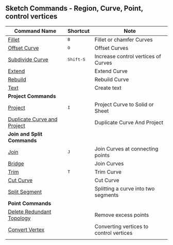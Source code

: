 ## Sketch Commands - Region, Curve, Point, control vertices
| Command Name                                                      | Shortcut           | Note                                    |
| ----------------------------------------------------------------- | ------------------ | --------------------------------------- |
| [Fillet](sketch/fillet)                                           | <kbd>B</kbd>       | Fillet or chamfer Curves                |
| [Offset Curve](sketch/offset-curve)                               | <kbd>O</kbd>       | Offset Curves                           |
| [Subdivide Curve](sketch/subdivide-curve)                         | <kbd>Shift-S</kbd> | Increase control vertices of Curves     |
| [Extend](sketch/extend)                                           |                    | Extend Curve                            |
| [Rebuild](sketch/rebuild)                                     |                    | Rebuild Curve                           |
| [Text](sketch/text)                                               |                    | Create text                             |
| **Project Commands**                                              |                    |                                         |
| [Project](sketch/project)                                         | <kbd>I</kbd>       | Project Curve to Solid or Sheet         |
| [Duplicate Curve and Project](sketch/duplicate-curve-and-project) |                    | Duplicate Curve And Project             |
| **Join and Split Commands**                                       |                    |                                         |
| [Join](sketch/join)                                               | <kbd>J</kbd>       | Join Curves at connecting points        |
| [Bridge](sketch/bridge)                                           |                    | Join Curves                             |
| [Trim](sketch/trim)                                               | <kbd>T</kbd>       | Trim Curve                              |
| [Cut Curve](sketch/cut-curve)                                 |                    | Cut Curve                               |
| [Split Segment](sketch/split-segment)                             |                    | Splitting a curve into two segments     |
| **Point Commands**                                                |                    |                                         |
| [Delete Redundant Topology](sketch/delete-redundant-topology) |                    | Remove excess points                    |
| [Convert Vertex](sketch/convert-vertex)                       |                    | Converting vertices to control vertices |
|                                                                   |                    |                                         |




